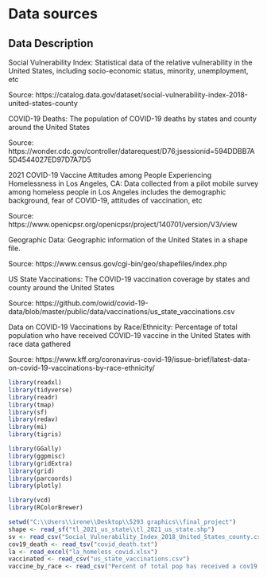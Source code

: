 # Data sources
## Data Description
Social Vulnerability Index: Statistical data of the relative vulnerability in the United States, including socio-economic status, minority, unemployment, etc

Source: https://catalog.data.gov/dataset/social-vulnerability-index-2018-united-states-county 

COVID-19 Deaths: The population of COVID-19 deaths by states and county around the United States

Source: https://wonder.cdc.gov/controller/datarequest/D76;jsessionid=594DDBB7A5D4544027ED97D7A7D5 

2021 COVID-19 Vaccine Attitudes among People Experiencing Homelessness in Los Angeles, CA: Data collected from a pilot mobile survey among homeless people in Los Angeles includes the demographic background, fear of COVID-19, attitudes of vaccination, etc

Source: https://www.openicpsr.org/openicpsr/project/140701/version/V3/view

Geographic Data: Geographic information of the United States in a shape file.

Source: https://www.census.gov/cgi-bin/geo/shapefiles/index.php


US State Vaccinations: The COVID-19 vaccination coverage by states and county around the United States

Source: https://github.com/owid/covid-19-data/blob/master/public/data/vaccinations/us_state_vaccinations.csv 

Data on COVID-19 Vaccinations by Race/Ethnicity: Percentage of total population who have received COVID-19 vaccine in the United States with race data gathered

Source: https://www.kff.org/coronavirus-covid-19/issue-brief/latest-data-on-covid-19-vaccinations-by-race-ethnicity/


```r
library(readxl)
library(tidyverse)
library(readr)
library(tmap)
library(sf)
library(redav)
library(mi)
library(tigris)

library(GGally)
library(ggpmisc)
library(gridExtra)
library(grid)
library(parcoords)
library(plotly)

library(vcd)
library(RColorBrewer)

setwd("C:\\Users\\irene\\Desktop\\5293 graphics\\final_project")
shape <- read_sf("tl_2021_us_state\\tl_2021_us_state.shp")
sv <- read_csv("Social_Vulnerability_Index_2018_United_States_county.csv")
cov19_death <- read_tsv("covid_death.txt")
la <- read_excel("la_homeless_covid.xlsx")
vaccinated <- read_csv("us_state_vaccinations.csv")
vaccine_by_race <- read_csv("Percent of total pop has received a cov19 vaccine by race.csv")

```